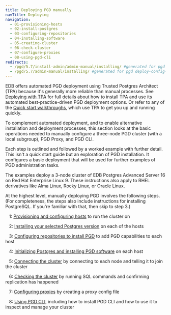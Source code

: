 ```yaml
---
title: Deploying PGD manually
navTitle: Deploying
navigation:
  - 01-provisioning-hosts
  - 02-install-postgres
  - 03-configuring-repositories
  - 04-installing-software
  - 05-creating-cluster
  - 06-check-cluster
  - 07-configure-proxies
  - 08-using-pgd-cli
redirects:
  - /pgd/5.7/install-admin/admin-manual/installing/ #generated for pgd deploy-config-planning reorg 
  - /pgd/5.7/admin-manual/installing/ #generated for pgd deploy-config-planning reorg 
---
```


EDB offers automated PGD deployment using Trusted Postgres Architect (TPA) because it's generally more reliable than manual processes. 
See [Deploying with TPA](../../deploy-tpa/deploying.mdx) for full details about how to install TPA and use its automated best-practice-driven PGD deployment options.
Or refer to any of the [Quick start walkthroughs](../../../quickstart/), which use TPA to get you up and running quickly.

To complement automated deployment, and to enable alternative installation and deployment processes, this section looks at the basic operations needed to manually configure a three-node PGD cluster (with a local subgroup), PGD Proxy, and PGD CLI.

Each step is outlined and followed by a worked example with further detail. 
This isn't a quick start guide but an exploration of PGD installation. It configures a basic deployment that will be used for further examples of PGD administration tasks.

The examples deploy a 3-node cluster of EDB Postgres Advanced Server 16 on Red Hat Enterprise Linux 9. These instructions also apply to RHEL derivatives like Alma Linux, Rocky Linux, or Oracle Linux.

At the highest level, manually deploying PGD involves the following steps. (For completeness, the steps also include instructions for installing PostgreSQL. If you're familiar with that, then skip to step 3.)

&nbsp;&nbsp;&nbsp;1: [Provisioning and configuring hosts](01-provisioning-hosts) to run the cluster on

&nbsp;&nbsp;&nbsp;2: [Installing your selected Postgres version](02-install-postgres) on each of the hosts

&nbsp;&nbsp;&nbsp;3: [Configuring repositories to install PGD](03-configuring-repositories) to add PGD capabilities to each host

&nbsp;&nbsp;&nbsp;4: [Initializing Postgres and installing PGD software](04-installing-software) on each host

&nbsp;&nbsp;&nbsp;5: [Connecting the cluster](05-creating-cluster) by connecting to each node and telling it to join the cluster

&nbsp;&nbsp;&nbsp;6: [Checking the cluster](06-check-cluster) by running SQL commands and confirming replication has happened

&nbsp;&nbsp;&nbsp;7: [Configuring proxies](07-configure-proxies) by creating a proxy config file

&nbsp;&nbsp;&nbsp;8: [Using PGD CLI](08-using-pgd-cli), including how to install PGD CLI and how to use it to inspect and manage your cluster
